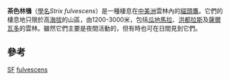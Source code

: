 {{speciesbox 
| status = LC
| status_system = IUCN3.1
| status_ref    = <ref name=IUCN>{{IUCN|id=22689097 |title=Strix fulvescens|assessor=BirdLife International |assessor-link=BirdLife International |version=2013.2 |year=2012 |accessdate=26 November 2013}}</ref>
| image = Fulvous Owl (Strix fulvescens).jpg
| image_caption = 
| genus         = Strix
| species       = fulvescens
| authority = ([[Philip_Sclater|Sclater]] & [[Osbert_Salvin|Salvin]], 1875)
}}

'''茶色林鴞'''（[[學名|學名]]''Strix fulvescens''）是一種棲息在[[中美洲|中美洲]]雲林內的[[貓頭鷹|貓頭鷹]]。它們的棲息地只限於高[[海拔|海拔]]的山區，由1200-3000米，包括[[瓜地馬拉|瓜地馬拉]]、[[洪都拉斯|洪都拉斯]]及[[薩爾瓦多|薩爾瓦多]]的雲林。雖然它們主要是夜間活動的，但有時也可在日間見到它們。

==參考==
{{reflist}}
{{Taxonbar|from=Q592594}}

[[Category:IUCN红色名录无危物种|SF]]
[[Category:林鴞屬|fulvescens]]